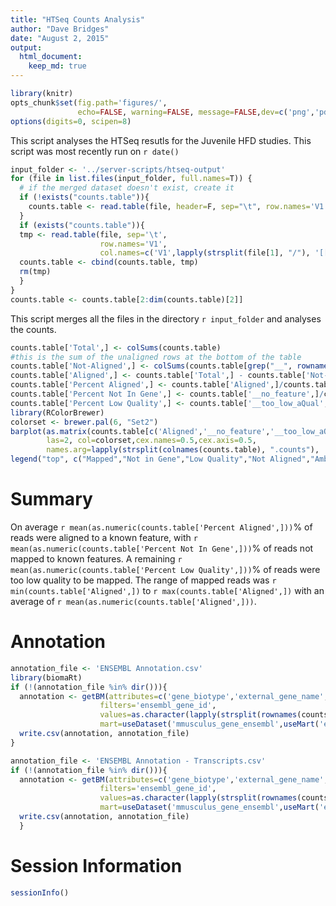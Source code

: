 ```yaml
---
title: "HTSeq Counts Analysis"
author: "Dave Bridges"
date: "August 2, 2015"
output:
  html_document:
    keep_md: true
---
```



```r
library(knitr)
opts_chunk$set(fig.path='figures/',
               echo=FALSE, warning=FALSE, message=FALSE,dev=c('png','pdf'))
options(digits=0, scipen=8)
```

This script analyses the HTSeq resutls for the Juvenile HFD studies.  This script was most recently run on `r date()`

```r
input_folder <- '../server-scripts/htseq-output'
for (file in list.files(input_folder, full.names=T)) {
  # if the merged dataset doesn't exist, create it
  if (!exists("counts.table")){
    counts.table <- read.table(file, header=F, sep="\t", row.names='V1', col.names=c('V1',lapply(strsplit(file[1], "/"), '[[',4)))
  }
  if (exists("counts.table")){
  tmp <- read.table(file, sep='\t', 
                    row.names='V1', 
                    col.names=c('V1',lapply(strsplit(file[1], "/"), '[[',4)))
  counts.table <- cbind(counts.table, tmp)
  rm(tmp)
  }
}
counts.table <- counts.table[2:dim(counts.table)[2]]
```

This script merges all the files in the directory `r input_folder` and analyses the counts.

```r
counts.table['Total',] <- colSums(counts.table)
#this is the sum of the unaligned rows at the bottom of the table
counts.table['Not-Aligned',] <- colSums(counts.table[grep("__", rownames(counts.table)),])
counts.table['Aligned',] <- counts.table['Total',] - counts.table['Not-Aligned',]
counts.table['Percent Aligned',] <- counts.table['Aligned',]/counts.table['Total',] * 100
counts.table['Percent Not In Gene',] <- counts.table['__no_feature',]/counts.table['Total',] * 100
counts.table['Percent Low Quality',] <- counts.table['__too_low_aQual',]/counts.table['Total',] * 100
library(RColorBrewer)
colorset <- brewer.pal(6, "Set2")
barplot(as.matrix(counts.table[c('Aligned','__no_feature','__too_low_aQual','__not_aligned','__ambiguous','__alignment_not_unique'),]), 
        las=2, col=colorset,cex.names=0.5,cex.axis=0.5,
        names.arg=lapply(strsplit(colnames(counts.table), ".counts"), '[[', 1))
legend("top", c("Mapped","Not in Gene","Low Quality","Not Aligned","Ambiguous","Not Unique"), bty="n", fil=colorset, cex = 0.5)
```

# Summary

On average `r mean(as.numeric(counts.table['Percent Aligned',]))`% of reads were aligned to a known feature, with `r mean(as.numeric(counts.table['Percent Not In Gene',]))`% of reads not mapped to known features.  A remaining `r mean(as.numeric(counts.table['Percent Low Quality',]))`% of reads were too low quality to be mapped.  The range of mapped reads was `r min(counts.table['Aligned',])` to `r max(counts.table['Aligned',])` with an average of `r mean(as.numeric(counts.table['Aligned',]))`.

# Annotation

```r
annotation_file <- 'ENSEMBL Annotation.csv'
library(biomaRt)
if (!(annotation_file %in% dir())){
  annotation <- getBM(attributes=c('gene_biotype','external_gene_name', 'ensembl_gene_id'),
                    filters='ensembl_gene_id',
                    values=as.character(lapply(strsplit(rownames(counts.table), "\\."), "[[", 1)),
                    mart=useDataset('mmusculus_gene_ensembl',useMart('ensembl')))
  write.csv(annotation, annotation_file)
}

annotation_file <- 'ENSEMBL Annotation - Transcripts.csv'
if (!(annotation_file %in% dir())){
  annotation <- getBM(attributes=c('gene_biotype','external_gene_name', 'ensembl_gene_id', 'ensembl_transcript_id'),
                    filters='ensembl_gene_id',
                    values=as.character(lapply(strsplit(rownames(counts.table), "\\."), "[[", 1)),
                    mart=useDataset('mmusculus_gene_ensembl',useMart('ensembl')))
  write.csv(annotation, annotation_file)
  }
```

# Session Information

```r
sessionInfo()
```
